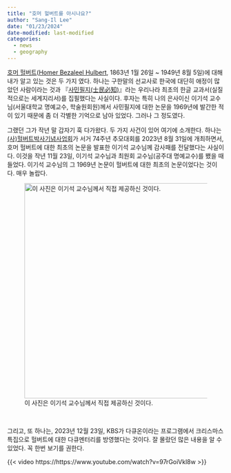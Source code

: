```yaml
---
title: "호머 헐버트를 아시나요?"
author: "Sang-Il Lee"
date: "01/23/2024"
date-modified: last-modified
categories:
  - news
  - geography
---
```


[호머 헐버트](https://ko.wikipedia.org/wiki/%ED%98%B8%EB%A8%B8_%ED%97%90%EB%B2%84%ED%8A%B8)([Homer Bezaleel Hulbert](https://en.wikipedia.org/wiki/Homer_Hulbert), 1863년 1월 26일 \~ 1949년 8월 5일)에 대해 내가 알고 있는 것은 두 가지 였다. 하나는 구한말의 선교사로 한국에 대단히 애정이 많았던 사람이라는 것과 『[사민필지(士民必知)](https://ko.wikipedia.org/wiki/%EC%82%AC%EB%AF%BC%ED%95%84%EC%A7%80)』라는 우리나라 최초의 한글 교과서(실질적으로는 세계지리서)를 집필했다는 사실이다. 후자는 특히 나의 은사이신 이기석 교수님(서울대학교 명예교수, 학술원회원)께서 사민필지에 대한 논문을 1969년에 발간한 적이 있기 때문에 좀 더 각별한 기억으로 남아 있었다. 그러나 그 정도였다.

그랬던 그가 작년 말 갑자기 훅 다가왔다. 두 가지 사건이 있어 여기에 소개한다. 하나는 [(사)헐버트박사기념사업회](http://www.hulbert.or.kr/)가 서거 74주년 추모대회를 2023년 8월 31일에 개최하면서, 호머 헐버트에 대한 최초의 논문을 발표한 이기석 교수님께 감사패를 전달했다는 사실이다. 이것을 작년 11월 23일, 이기석 교수님과 최원회 교수님(공주대 명예교수)를 뵀을 때 들었다. 이기석 교수님의 그 1969년 논문이 헐버트에 대한 최초의 논문이었다는 것이다. 매우 놀랍다.

![이 사진은 이기석 교수님께서 직접 제공하신 것이다.](images/KakaoTalk_20240123_142721075_03.jpg){.lightbox width="500"}

<br>

그리고, 또 하나는, 2023년 12월 23일, KBS가 다큐온이라는 프로그램에서 크리스마스 특집으로 헐버트에 대한 다큐멘터리를 방영했다는 것이다. 잘 몰랐던 많은 내용을 알 수 있었다. 꼭 한번 보기를 권한다.

{{< video https://https://www.youtube.com/watch?v=97rGoiVkl8w >}}
